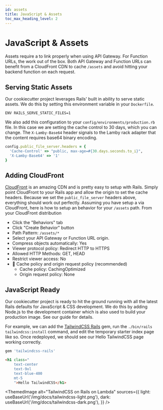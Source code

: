 ```yaml
---
id: assets
title: JavaScript & Assets
toc_max_heading_level: 2
---
```


# JavaScript & Assets


Assets require a <DocLink id="custom-domain" name="Custom Domain Name" /> to link properly when using API Gateway. For Function URLs, the work out of the box. Both API Gateway and Function URLs can benefit from a CloudFront CDN to cache `/assets` and avoid hitting your backend function on each request.

## Serving Static Assets

Our <DocLink id="quick-start" /> cookiecutter project leverages Rails' built in ability to serve static assets. We do this by setting this environment variable in your `Dockerfile`.

```docker title="Dockerfile"
ENV RAILS_SERVE_STATIC_FILES=1
```

We also add this configuration to your `config/environments/production.rb` file. In this case we are setting the cache control to 30 days, which you can change. The `X-Lamby-Base64` header signals to the Lamby rack adapter that the content requires base64 binary encoding.

```ruby title="config/environments/production.rb"
config.public_file_server.headers = {
  'Cache-Control' => "public, max-age=#{30.days.seconds.to_i}",
  'X-Lamby-Base64' => '1'
}
```

## Adding CloudFront

[CloudFront](https://aws.amazon.com/cloudfront/) is an amazing CDN and is pretty easy to setup with Rails. Simply point CloudFront to your Rails app and allow the origin to set the cache headers. Because we set the `public_file_server` headers above, everything should work out perfectly. Assuming you have setup a <DocLink id="custom-domain" name="Custom Domain Name" /> via CloudFront, here is how to setup an behavior for your `/assets` path. From your CloudFront distribution

- Click the "Behaviors" tab 
- Click "Create Behavior" button
- Path Pattern: `/assets/*`
- Select your API Gateway or Function URL origin.
- Compress objects automatically: Yes
- Viewer protocol policy: Redirect HTTP to HTTPS
- Allowed HTTP Methods: GET, HEAD
- Restrict viewer access: No
- 🔘 Cache policy and origin request policy (recommended)
  - Cache policy: CachingOptimized
  - Origin request policy: None

## JavaScript Ready

Our <DocLink id="quick-start" /> cookiecutter project is ready to hit the ground running with all the latest Rails defaults for JavaScript & CSS development. We do this by adding Node.js to the development container which is also used to build your production image. See our <DocLink id="anatomy" /> guide for details.

For example, we can add the [TailwindCSS Rails](https://github.com/rails/tailwindcss-rails) gem, run the `./bin/rails tailwindcss:install` command, and edit the temporary starter index page like so. Once redeployed, we should see our Hello TailwindCSS page working correctly.

```ruby title="Gemfile"
gem 'tailwindcss-rails'
```

```html title="app/views/application/index.html.erb"
<h1 class="
    text-center
    text-9xl
    text-blue-400
    mt-5
    ">Hello TailwindCSS</h1>
```

<ThemedImage
  alt="TailwindCSS on Rails on Lambda"
  sources={{
    light: useBaseUrl('/img/docs/tailwindcss-light.png'),
    dark: useBaseUrl('/img/docs/tailwindcss-dark.png'),
  }}
/>

